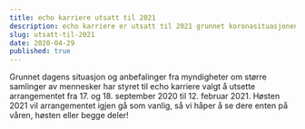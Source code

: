 ```yaml
---
title: echo karriere utsatt til 2021
description: echo karriere er utsatt til 2021 grunnet koronasituasjonen.
slug: utsatt-til-2021
date: 2020-04-29
published: true
---
```


Grunnet dagens situasjon og anbefalinger fra myndigheter om større samlinger
av mennesker har styret til echo karriere valgt å utsette arrangementet fra 17.
og 18. september 2020 til 12. februar 2021. Høsten 2021 vil arrangementet
igjen gå som vanlig, så vi håper å se dere enten på våren, høsten eller
begge deler!
